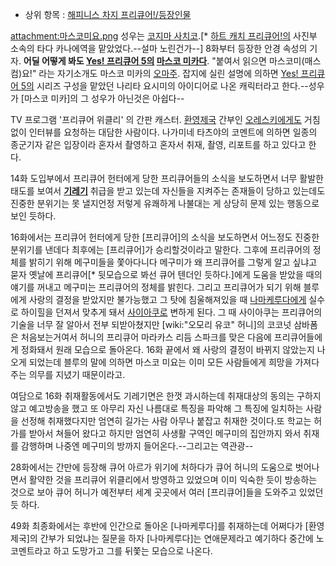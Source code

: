 * 상위 항목 : [[해피니스 차지 프리큐어!/등장인물]]

attachment:마스코미요.png
성우는 [[코지마 사치코]].[* [[하트 캐치 프리큐어!]]의 사진부 소속의 타다 카나에역을 맡았었다.--설마 노린건가--] 8화부터 등장한 안경 속성의 기자. '''어딜 어떻게 봐도 [[Yes! 프리큐어 5]]의 [[마스코 미카]]다'''. "붙여서 읽으면 마스코미(매스컴)요!" 라는 자기소개도 마스코 미카의 [[오마주]]. 잡지에 실린 설명에 의하면 [[Yes! 프리큐어 5]]의 시리즈 구성을 맡았던 나리타 요시미의 아이디어로 나온 캐릭터라고 한다.--성우가 [마스코 미카]의 그 성우가 아닌것은 아쉽다--

TV 프로그램 '프리큐어 위클리' 의 간판 캐스터. [[환영제국]] 간부인 [[오레스키]]에게도 거침없이 인터뷰를 요청하는 대담한 사람이다. 나가미네 타츠야의 코멘트에 의하면 일종의 종군기자 같은 입장이라 혼자서 촬영하고 혼자서 취재, 촬영, 리포트를 하고 있다고 한다.

14화 도입부에서 프리큐어 헌터에게 당한 프리큐어들의 소식을 보도하면서 너무 활발한 태도를 보여서 '''[[기레기]]''' 취급을 받고 있는데 자신들을 지켜주는 존재들이 당하고 있는데도 진중한 분위기는 못 낼지언정 저렇게 유쾌하게 나불대는 게 상당히 문제 있는 행동으로 보인 듯하다.

16화에서는 프리큐어 헌터에게 당한 [프리큐어]의 소식을 보도하면서 어느정도 진중한 분위기를 낸데다 최후에는 [프리큐어]가 승리할것이라고 말한다. 그후에 프리큐어의 정체를 밝히기 위해 메구미들을 쫓아다니다 메구미가 왜 프리큐어를 그렇게 알고 싶냐고 묻자 옛날에 프리큐어[* 뒷모습으로 봐선 큐어 텐더인 듯하다.]에게 도움을 받았을 때의 얘기를 꺼내고 메구미는 프리큐어의 정체를 밝힌다. 그리고 프리큐어가 되기 위해 블루에게 사랑의 결정을 받았지만 불가능했고 그 탓에 침울해져있을 때 [[나마케루다]]에게 실수로 하이힐을 던져서 맞추게 돼서 [[사이아쿠]]로 변하게 된다. 그 때 사이아쿠는 프리큐어의 기술을 너무 잘 알아서 전부 되받아쳤지만 [wiki:"오모리 유코" 허니]의 코코넛 삼바폼은 처음보는거여서 허니의 프리큐어 마라카스 리듬 스파크를 맞은 다음에 프리큐어들에게 정화돼서 원래 모습으로 돌아온다. 16화 끝에서 왜 사랑의 결정이 바뀌지 않았는지 나오게 되었는데 블루의 말에 의하면 마스코 미요는 이미 모든 사람들에게 희망을 가져다주는 의무를 지녔기 때문이라고.

여담으로 16화 취재활동에서도 기레기면은 한껏 과시하는데 취재대상의 동의는 구하지 않고 예고방송을 했고 또 아무리 자신 나름대로 특징을 파악해 그 특징에 일치하는 사람을 선정해 취재했다지만 엄연히 길가는 사람 아무나 붙잡고 취재한 것이다.또 학교는 허가를 받아서 쳐들어 왔다고 하지만 엄연히 사생활 구역인 메구미의 집안까지 와서 취재를 감행하며 나중엔 메구미의 방까지 들어온다.--그리고는 역관광--

28화에서는 간만에 등장해 큐어 아르가 위기에 처하다가 큐어 허니의 도움으로 벗어나면서 활약한 것을 프리큐어 위클리에서 방영하고 있었으며 이미 익숙한 듯이 방송하는 것으로 보아 큐어 허니가 예전부터 세계 곳곳에서 여러 [프리큐어]들을 도와주고 있었던듯 하다.

49화 최종화에서는 후반에 인간으로 돌아온 [나마케루다]를 취재하는데 어쩌다가 [환영제국]의 간부가 되었냐는 질문을 하자 [나마케루다]는 연애문제라고 예기하다 중간에 노코멘트라고 하고 도망가고 그를 뒤쫓는 모습으로 나온다.
